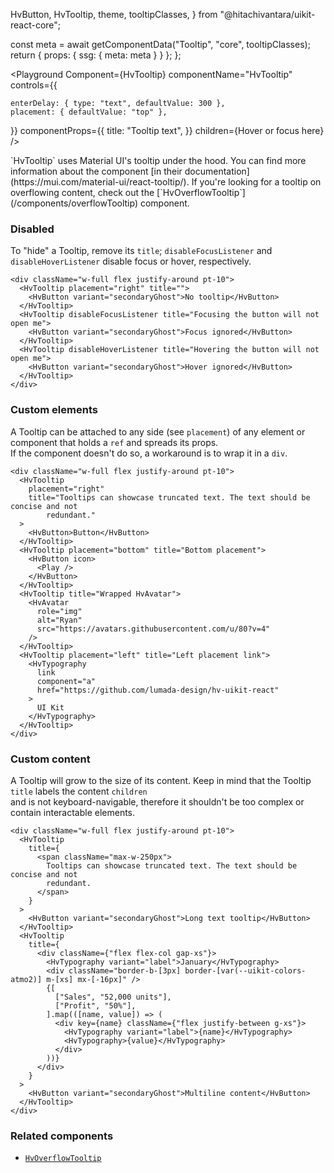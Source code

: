   HvButton,
  HvTooltip,
  theme,
  tooltipClasses,
} from "@hitachivantara/uikit-react-core";


  const meta = await getComponentData("Tooltip", "core", tooltipClasses);
  return { props: { ssg: { meta: meta } } };
};

<Description />

<Page>

<Playground
  Component={HvTooltip}
  componentName="HvTooltip"
  controls={{

    enterDelay: { type: "text", defaultValue: 300 },
    placement: { defaultValue: "top" },

}}
componentProps={{
    title: "Tooltip text",
  }}
children={<HvButton variant="primarySubtle">Hover or focus here</HvButton>}
/>

<Callout type="info">
  `HvTooltip` uses Material UI's tooltip under the hood. You can find more
  information about the component [in their
  documentation](https://mui.com/material-ui/react-tooltip/).
</Callout>
<Callout type="info">
  If you're looking for a tooltip on overflowing content, check out the
  [`HvOverflowTooltip`](/components/overflowTooltip) component.
</Callout>

### Disabled

To "hide" a Tooltip, remove its `title`; `disableFocusListener` and `disableHoverListener` disable focus or hover, respectively.

```tsx live
<div className="w-full flex justify-around pt-10">
  <HvTooltip placement="right" title="">
    <HvButton variant="secondaryGhost">No tooltip</HvButton>
  </HvTooltip>
  <HvTooltip disableFocusListener title="Focusing the button will not open me">
    <HvButton variant="secondaryGhost">Focus ignored</HvButton>
  </HvTooltip>
  <HvTooltip disableHoverListener title="Hovering the button will not open me">
    <HvButton variant="secondaryGhost">Hover ignored</HvButton>
  </HvTooltip>
</div>
```

### Custom elements

A Tooltip can be attached to any side (see `placement`) of any element or component that holds a `ref` and spreads its props.\
 If the component doesn't do so, a workaround is to wrap it in a `div`.

```tsx live
<div className="w-full flex justify-around pt-10">
  <HvTooltip
    placement="right"
    title="Tooltips can showcase truncated text. The text should be concise and not
        redundant."
  >
    <HvButton>Button</HvButton>
  </HvTooltip>
  <HvTooltip placement="bottom" title="Bottom placement">
    <HvButton icon>
      <Play />
    </HvButton>
  </HvTooltip>
  <HvTooltip title="Wrapped HvAvatar">
    <HvAvatar
      role="img"
      alt="Ryan"
      src="https://avatars.githubusercontent.com/u/80?v=4"
    />
  </HvTooltip>
  <HvTooltip placement="left" title="Left placement link">
    <HvTypography
      link
      component="a"
      href="https://github.com/lumada-design/hv-uikit-react"
    >
      UI Kit
    </HvTypography>
  </HvTooltip>
</div>
```

### Custom content

A Tooltip will grow to the size of its content. Keep in mind that the Tooltip `title` labels the content `children` \
 and is not keyboard-navigable, therefore it shouldn't be too complex or contain interactable elements.

```tsx live
<div className="w-full flex justify-around pt-10">
  <HvTooltip
    title={
      <span className="max-w-250px">
        Tooltips can showcase truncated text. The text should be concise and not
        redundant.
      </span>
    }
  >
    <HvButton variant="secondaryGhost">Long text tooltip</HvButton>
  </HvTooltip>
  <HvTooltip
    title={
      <div className={"flex flex-col gap-xs"}>
        <HvTypography variant="label">January</HvTypography>
        <div className="border-b-[3px] border-[var(--uikit-colors-atmo2)] m-[xs] mx-[-16px]" />
        {[
          ["Sales", "52,000 units"],
          ["Profit", "50%"],
        ].map(([name, value]) => (
          <div key={name} className={"flex justify-between g-xs"}>
            <HvTypography variant="label">{name}</HvTypography>
            <HvTypography>{value}</HvTypography>
          </div>
        ))}
      </div>
    }
  >
    <HvButton variant="secondaryGhost">Multiline content</HvButton>
  </HvTooltip>
</div>
```

### Related components

- [`HvOverflowTooltip`](/components/overflowTooltip)

</Page>
